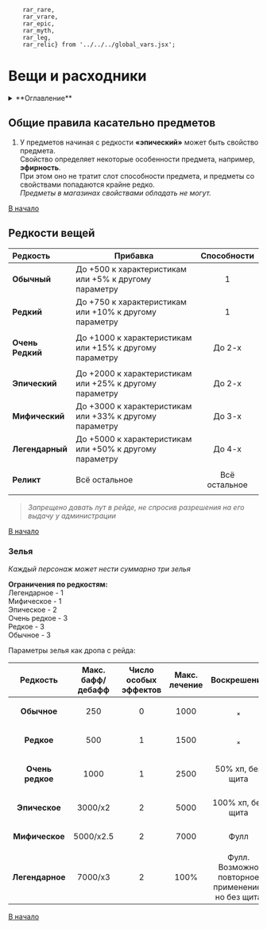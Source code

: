         rar_rare,
        rar_vrare,
        rar_epic,
        rar_myth,
        rar_leg,
        rar_relic} from '../../../global_vars.jsx';


# Вещи и расходники

<details>
    <summary> **Оглавление** </summary>

    %toc%
</details>

## Общие правила касательно предметов

1) У предметов начиная с редкости **«эпический»** может быть свойство предмета.  
Свойство определяет некоторые особенности предмета, например, **эфирность**.  
При этом оно не тратит слот способности предмета, и предметы со свойствами попадаются крайне редко.  
*Предметы в магазинах свойствами обладать не могут.*

[В начало](#top)

## Редкости вещей

<div style={{overflow:'auto'}}>

| **Редкость**                                      | **Прибавка**                                            | **Способности** |
|:--------------------------------------------------|---------------------------------------------------------|:---------------:|
| <p style={{color:rar_common}}>**Обычный**</p>      | До +500 к характеристикам или +5% к другому параметру   |        1        |
| <p style={{color:rar_rare}}>**Редкий**</p>       | До +750 к характеристикам или +10% к другому параметру  |        1        |
| <p style={{color:rar_vrare}}>**Очень Редкий**</p> | До +1000 к характеристикам или +15% к другому параметру |     До 2-х      |
| <p style={{color:rar_epic}}>**Эпический** </p>   | До +2000 к характеристикам или +25% к другому параметру |     До 2-х      |
| <p style={{color:rar_myth}}>**Мифический**</p>   | До +3000 к характеристикам или +33% к другому параметру |     До 3-х      |
| <p style={{color:rar_leg}}>**Легендарный**</p>   | До +5000 к характеристикам или +50% к другому параметру |     До 4-х      |
| <p style={{color:rar_relic}}>**Реликт**</p>       | Всё остальное                                           |  Всё остальное  |
</div>

> *Запрещено давать лут в рейде, не спросив разрешения на его выдачу у администрации*

[В начало](#top)

### Зелья

*Каждый персонаж может нести суммарно три зелья*

**Ограничения по редкостям:**  
Легендарное - 1  
Мифическое - 1  
Эпическое - 2  
Очень редкое - 3  
Редкое - 3  
Обычное - 3  

Параметры зелья как дропа с рейда:
<div style={{overflow:'auto'}}>

| **Редкость**                                   | **Макс. бафф/дебафф** | **Число особых эффектов** | **Макс. лечение** |                                                                   **Воскрешение** |
|:-----------------------------------------------:|:-----------------------:|:---------------------------:|:-------------------:|:----------------------------------------------------------------------------------:|
| <p style={{color:rar_common}}>**Обычное**</p>      | 250                   | 0                         | 1000              |                                              ₓ |
| <p style={{color:rar_rare}}>**Редкое**</p>       | 500                   | 1                         | 1500              |                                                ₓ |
| <p style={{color:rar_vrare}}>**Очень редкое**</p> | 1000                  | 1                         | 2500              |                                 50% хп, без щита |
| <p style={{color:rar_epic}}>**Эпическое**</p>    | 3000/x2               | 2                         | 5000              |                                100% хп, без щита |
| <p style={{color:rar_myth}}>**Мифическое**</p>   | 5000/x2.5             | 2                         | 7000              |                                             Фулл |
| <p style={{color:rar_leg}}>**Легендарное**</p>   | 7000/x3               | 2                         | 100%              | Фулл. Возможно повторное применение, но без щита |
</div>

[В начало](#top)